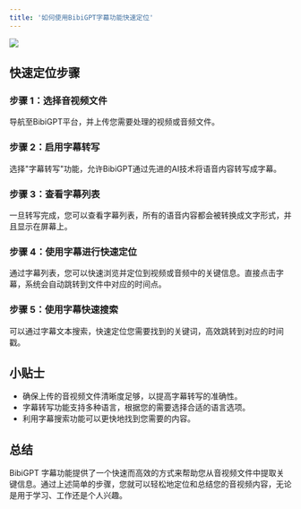 ```yaml
---
title: '如何使用BibiGPT字幕功能快速定位'
---
```


<Frame>
  <img src="/images/docs/subtitles.png" style={{ borderRadius: '0.5rem' }} />
</Frame>

## 快速定位步骤

### 步骤 1：选择音视频文件

导航至BibiGPT平台，并上传您需要处理的视频或音频文件。

### 步骤 2：启用字幕转写

选择"字幕转写"功能，允许BibiGPT通过先进的AI技术将语音内容转写成字幕。

### 步骤 3：查看字幕列表

一旦转写完成，您可以查看字幕列表，所有的语音内容都会被转换成文字形式，并且显示在屏幕上。

### 步骤 4：使用字幕进行快速定位

通过字幕列表，您可以快速浏览并定位到视频或音频中的关键信息。直接点击字幕，系统会自动跳转到文件中对应的时间点。

### 步骤 5：使用字幕快速搜索

可以通过字幕文本搜索，快速定位您需要找到的关键词，高效跳转到对应的时间戳。

## 小贴士

- 确保上传的音视频文件清晰度足够，以提高字幕转写的准确性。
- 字幕转写功能支持多种语言，根据您的需要选择合适的语言选项。
- 利用字幕搜索功能可以更快地找到您需要的内容。

## 总结

BibiGPT 字幕功能提供了一个快速而高效的方式来帮助您从音视频文件中提取关键信息。通过上述简单的步骤，您就可以轻松地定位和总结您的音视频内容，无论是用于学习、工作还是个人兴趣。
